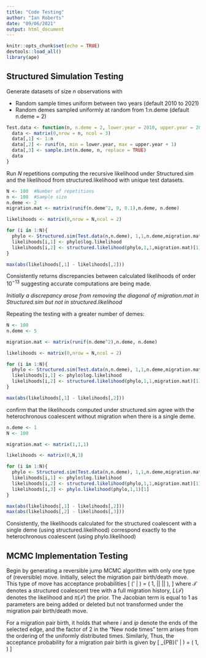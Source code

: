 ```yaml
---
title: "Code Testing"
author: "Ian Roberts"
date: "09/06/2021"
output: html_document
---
```


```r
knitr::opts_chunk$set(echo = TRUE)
devtools::load_all()
library(ape)
```

\newcommand{\calJ}{\mathcal{J}}
\newcommand{\calT}{\mathcal{T}}

## Structured Simulation Testing
Generate datasets of size $n$ observations with

  * Random sample times uniform between two years (default 2010 to 2021)
  * Random demes sampled uniformly at random from 1:n.deme (default n.deme = 2)

```r
Test.data <- function(n, n.deme = 2, lower.year = 2010, upper.year = 2021){
  data <- matrix(0,nrow = n, ncol = 3)
  data[,1] <- 1:n
  data[,2] <- runif(n, min = lower.year, max = upper.year + 1)
  data[,3] <- sample.int(n.deme, n, replace = TRUE)
  data
}
```

Run $N$ repetitions computing the recursive likelihood under Structured.sim and the likelihood from structured.likelihood with unique test datasets.
```r
N <- 100  #Number of repetitions
n <- 100  #Sample size
n.deme <- 2
migration.mat <- matrix(runif(n.deme^2, 0, 0.1),n.deme, n.deme)

likelihoods <- matrix(0,nrow = N,ncol = 2)

for (i in 1:N){
  phylo <- Structured.sim(Test.data(n,n.deme), 1,1,n.deme,migration.mat,FALSE)
  likelihoods[i,1] <- phylo$log.likelihood
  likelihoods[i,2] <- structured.likelihood(phylo,1,1,migration.mat)[1]
}

max(abs(likelihoods[,1] - likelihoods[,2]))
```
Consistently returns discrepancies between calculated likelihoods of order $10^{-13}$ suggesting accurate computations are being made.

*Initially a discrepancy arose from removing the diagonal of migration.mat in Structured.sim but not in structured.likelihood*

Repeating the testing with a greater number of demes:
```r
N <- 100
n.deme <- 5

migration.mat <- matrix(runif(n.deme^2),n.deme, n.deme)

likelihoods <- matrix(0,nrow = N,ncol = 2)

for (i in 1:N){
  phylo <- Structured.sim(Test.data(n,n.deme), 1,1,n.deme,migration.mat,FALSE)
  likelihoods[i,1] <- phylo$log.likelihood
  likelihoods[i,2] <- structured.likelihood(phylo,1,1,migration.mat)[1]
}

max(abs(likelihoods[,1] - likelihoods[,2]))
```

confirm that the likelihoods computed under structured.sim agree with the heterochronous coalescent without migration when there is a single deme.
```r
n.deme <- 1
N <- 100

migration.mat <- matrix(1,1,1)

likelihoods <- matrix(0,N,3)

for (i in 1:N){
  phylo <- Structured.sim(Test.data(n,n.deme), 1,1,n.deme,migration.mat,FALSE)
  likelihoods[i,1] <- phylo$log.likelihood
  likelihoods[i,2] <- structured.likelihood(phylo,1,1,migration.mat)[1]
  likelihoods[i,3] <- phylo.likelihood(phylo,1,1)[1]
}

max(abs(likelihoods[,1] - likelihoods[,2]))
max(abs(likelihoods[,2] - likelihoods[,3]))
```

Consistently, the likelihoods calculated for the structured coalescent with a single deme (using structured.likelihood) correspond exactly to the heterochronous coalescent (using phylo.likelihood)


## MCMC Implementation Testing

Begin by generating a reversible jump MCMC algorithm with only one type of (reversible) move. Initially, select the migration pair birth/death move. This type of move has acceptance probabilities
  \[
    \alpha(\calT' | \calT) = \min \left( 1, \frac{L(\calT') \pi(\calT') Q(\calT | \calT')}{L(\calT) \pi(\calT) Q(\calT' | \calT)} || \calJ || \right),
  \]
where $\calT$ denotes a structured coalescent tree with a full migration history, $L(\calT)$ denotes the likelihood and $\pi(\calT)$ the prior. The Jacobian term is equal to 1 as parameters are being added or deleted but not transformed under the migration pair birth/death move.

For a migration pair birth, it holds that
  \begin{align*}
    Q(\calT' | \calT) & = \bbP [\text{Selected edge}] \cdot \bbP[ \text{New node times}] \cdot \bbP[\text{Selected deme}] \\
      & = \frac{1}{n + M + (n - 2)} \cdot \frac{2}{(t_i - t_{ip})^2} \cdot \frac{1}{d-1},
  \end{align*}
where $i$ and $ip$ denote the ends of the selected edge, and the factor of 2 in the "New node times" term arises from the ordering of the uniformly distributed times. Similarly,
  \begin{align*}
    Q(\calT | \calT') & = \bbP[\text{Selected edge}] \\
      & = \frac{1}{n + (M+2) + (n-2)} = \frac{1}{M+2n}.
  \end{align*}
Thus, the acceptance probability for a migration pair birth is given by
  \[
    \alpha_{PB}(\calT' | \calT) = \min \left( 1, \frac{L(\calT') \pi(\calT')}{L(\calT) \pi(\calT) } \cdot \frac{(M+2n-2)(t_i - t_{ip})^2 (d-1)}{2(M+2n)} \right)
  \]
